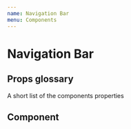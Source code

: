 ```yaml
---
name: Navigation Bar
menu: Components
---
```



# Navigation Bar

## Props glossary

A short list of the components properties

<Props of={Nav.Bar} />

## Component

<Playground>
  <Nav.Bar itemCount={6}>
    <Nav.Link
      href="#"
      current={false}
      isFocused={true}
      text="Bikinis"
      context="bar"
    />
    <Nav.Link
      href="#"
      current={true}
      isFocused={false}
      text="One Pieces"
      context="bar"
    />
    <Nav.Link
      href="#"
      current={false}
      isFocused={false}
      text="Yoga & Surf"
      context="bar"
    />
    <Nav.Link
      href="#"
      current={false}
      isFocused={false}
      text="Tanning"
      context="bar"
    />
    <Nav.Link
      href="#"
      current={false}
      isFocused={false}
      text="Sustainability"
      context="bar"
    />
    <Nav.Link
      href="#"
      current={false}
      isFocused={false}
      text="The Brand"
      context="bar"
    />
  </Nav.Bar>
</Playground>
